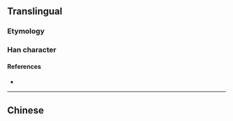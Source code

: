 {{character info/new}}
{{also|澀}}
==Translingual==
{{Han simplified forms|澀|渋|涩}}

===Etymology===
{{Han simp|澀|f=歰|t=⿱刃止}}

===Han character===
{{Han char|rn=85|rad=水|as=07|sn=10|four=3711|canj=ESIM,XESIM|ids=⿰氵⿱刃止}}

====References====
* {{Han ref|kx=0627.311|hdz=31636.060|uh=6DA9|ud=28073}}

----

==Chinese==
{{zh-see|澀}}